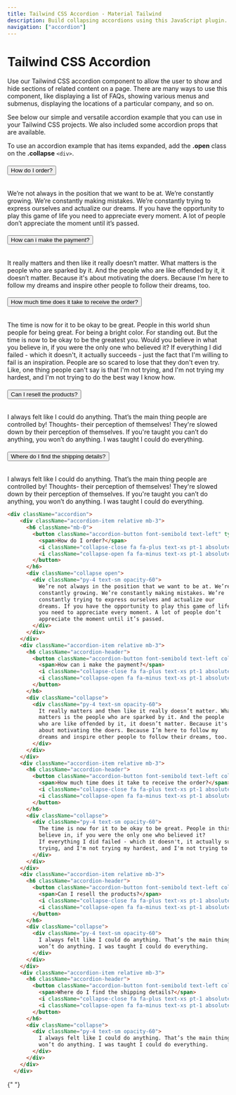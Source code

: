 ```yaml
---
title: Tailwind CSS Accordion - Material Tailwind
description: Build collapsing accordions using this JavaScript plugin.
navigation: ["accordion"]
---
```


# Tailwind CSS Accordion

Use our Tailwind CSS accordion component to allow the user to show and hide sections of related content on a page. There are many ways to use this component, like displaying a list of FAQs, showing various menus and submenus, displaying the locations of a particular company, and so on.

See below our simple and versatile accordion example that you can use in your Tailwind CSS projects. We also included some accordion props that are available.

To use an accordion example that has items expanded, add the **.open** class on the **.collapse** `<div>`.
<br/>
<ComponentCard id="accordion">
  <div className="accordion">
    <div className="accordion-item relative mb-3">
      <h6 className="mb-0">
        <button className="accordion-button font-semibold text-left" type="button" aria-expanded="false">
          <span>How do I order?</span>
          <i className="collapse-close fa fa-plus text-xs pt-1 absolute right-0" aria-hidden="true"></i>
          <i className="collapse-open fa fa-minus text-xs pt-1 absolute right-0" aria-hidden="true"></i>
        </button>
      </h6>
      <div className="collapse open">
        <div className="py-4 text-sm opacity-60">
          We’re not always in the position that we want to be at. We’re
          constantly growing. We’re constantly making mistakes. We’re
          constantly trying to express ourselves and actualize our
          dreams. If you have the opportunity to play this game of life
          you need to appreciate every moment. A lot of people don’t
          appreciate the moment until it’s passed.
        </div>
      </div>
    </div>
    <div className="accordion-item relative mb-3">
      <h6 className="accordion-header">
        <button className="accordion-button font-semibold text-left collapsed" type="button" aria-expanded="false">
          <span>How can i make the payment?</span>
          <i className="collapse-close fa fa-plus text-xs pt-1 absolute right-0" aria-hidden="true"></i>
          <i className="collapse-open fa fa-minus text-xs pt-1 absolute right-0" aria-hidden="true"></i>
        </button>
      </h6>
      <div className="collapse">
        <div className="py-4 text-sm opacity-60">
          It really matters and then like it really doesn’t matter. What
          matters is the people who are sparked by it. And the people
          who are like offended by it, it doesn’t matter. Because it's
          about motivating the doers. Because I’m here to follow my
          dreams and inspire other people to follow their dreams, too.
        </div>
      </div>
    </div>
    <div className="accordion-item relative mb-3">
      <h6 className="accordion-header">
        <button className="accordion-button font-semibold text-left collapsed" type="button" aria-expanded="false">
          <span>How much time does it take to receive the order?</span>
          <i className="collapse-close fa fa-plus text-xs pt-1 absolute right-0" aria-hidden="true"></i>
          <i className="collapse-open fa fa-minus text-xs pt-1 absolute right-0" aria-hidden="true"></i>
        </button>
      </h6>
      <div className="collapse">
        <div className="py-4 text-sm opacity-60">          
          The time is now for it to be okay to be great. People in this world shun people for being great. For being a bright color. For standing out. But the time is now to be okay to be the greatest you. Would you believe in what you
          believe in, if you were the only one who believed it?
          If everything I did failed - which it doesn't, it actually succeeds - just the fact that I'm willing to fail is an inspiration. People are so scared to lose that they don't even try. Like, one thing people can't say is that I'm not
          trying, and I'm not trying my hardest, and I'm not trying to do the best way I know how.
        </div>
      </div>
    </div>
    <div className="accordion-item relative mb-3">
      <h6 className="accordion-header">
        <button className="accordion-button font-semibold text-left collapsed" type="button" aria-expanded="false">
          <span>Can I resell the products?</span>
          <i className="collapse-close fa fa-plus text-xs pt-1 absolute right-0" aria-hidden="true"></i>
          <i className="collapse-open fa fa-minus text-xs pt-1 absolute right-0" aria-hidden="true"></i>
        </button>
      </h6>
      <div className="collapse">
        <div className="py-4 text-sm opacity-60">          
          I always felt like I could do anything. That’s the main thing people are controlled by! Thoughts- their perception of themselves! They're slowed down by their perception of themselves. If you're taught you can’t do anything, you
          won’t do anything. I was taught I could do everything.
        </div>
      </div>
    </div>
    <div className="accordion-item relative mb-3">
      <h6 className="accordion-header">
        <button className="accordion-button font-semibold text-left collapsed" type="button" aria-expanded="false">
          <span>Where do I find the shipping details?</span>
          <i className="collapse-close fa fa-plus text-xs pt-1 absolute right-0" aria-hidden="true"></i>
          <i className="collapse-open fa fa-minus text-xs pt-1 absolute right-0" aria-hidden="true"></i>
        </button>
      </h6>
      <div className="collapse">
        <div className="py-4 text-sm opacity-60">          
          I always felt like I could do anything. That’s the main thing people are controlled by! Thoughts- their perception of themselves! They're slowed down by their perception of themselves. If you're taught you can’t do anything, you
          won’t do anything. I was taught I could do everything.
        </div>
      </div>
    </div>
  </div>
</ComponentCard>

```html showLineNumbers
<div className="accordion">
    <div className="accordion-item relative mb-3">
      <h6 className="mb-0">
        <button className="accordion-button font-semibold text-left" type="button" aria-expanded="false">
          <span>How do I order?</span>
          <i className="collapse-close fa fa-plus text-xs pt-1 absolute right-0" aria-hidden="true"></i>
          <i className="collapse-open fa fa-minus text-xs pt-1 absolute right-0" aria-hidden="true"></i>
        </button>
      </h6>
      <div className="collapse open">
        <div className="py-4 text-sm opacity-60">
          We’re not always in the position that we want to be at. We’re
          constantly growing. We’re constantly making mistakes. We’re
          constantly trying to express ourselves and actualize our
          dreams. If you have the opportunity to play this game of life
          you need to appreciate every moment. A lot of people don’t
          appreciate the moment until it’s passed.
        </div>
      </div>
    </div>
    <div className="accordion-item relative mb-3">
      <h6 className="accordion-header">
        <button className="accordion-button font-semibold text-left collapsed" type="button" aria-expanded="false">
          <span>How can i make the payment?</span>
          <i className="collapse-close fa fa-plus text-xs pt-1 absolute right-0" aria-hidden="true"></i>
          <i className="collapse-open fa fa-minus text-xs pt-1 absolute right-0" aria-hidden="true"></i>
        </button>
      </h6>
      <div className="collapse">
        <div className="py-4 text-sm opacity-60">
          It really matters and then like it really doesn’t matter. What
          matters is the people who are sparked by it. And the people
          who are like offended by it, it doesn’t matter. Because it's
          about motivating the doers. Because I’m here to follow my
          dreams and inspire other people to follow their dreams, too.
        </div>
      </div>
    </div>
    <div className="accordion-item relative mb-3">
      <h6 className="accordion-header">
        <button className="accordion-button font-semibold text-left collapsed" type="button" aria-expanded="false">
          <span>How much time does it take to receive the order?</span>
          <i className="collapse-close fa fa-plus text-xs pt-1 absolute right-0" aria-hidden="true"></i>
          <i className="collapse-open fa fa-minus text-xs pt-1 absolute right-0" aria-hidden="true"></i>
        </button>
      </h6>
      <div className="collapse">
        <div className="py-4 text-sm opacity-60">          
          The time is now for it to be okay to be great. People in this world shun people for being great. For being a bright color. For standing out. But the time is now to be okay to be the greatest you. Would you believe in what you
          believe in, if you were the only one who believed it?
          If everything I did failed - which it doesn't, it actually succeeds - just the fact that I'm willing to fail is an inspiration. People are so scared to lose that they don't even try. Like, one thing people can't say is that I'm not
          trying, and I'm not trying my hardest, and I'm not trying to do the best way I know how.
        </div>
      </div>
    </div>
    <div className="accordion-item relative mb-3">
      <h6 className="accordion-header">
        <button className="accordion-button font-semibold text-left collapsed" type="button" aria-expanded="false">
          <span>Can I resell the products?</span>
          <i className="collapse-close fa fa-plus text-xs pt-1 absolute right-0" aria-hidden="true"></i>
          <i className="collapse-open fa fa-minus text-xs pt-1 absolute right-0" aria-hidden="true"></i>
        </button>
      </h6>
      <div className="collapse">
        <div className="py-4 text-sm opacity-60">          
          I always felt like I could do anything. That’s the main thing people are controlled by! Thoughts- their perception of themselves! They're slowed down by their perception of themselves. If you're taught you can’t do anything, you
          won’t do anything. I was taught I could do everything.
        </div>
      </div>
    </div>
    <div className="accordion-item relative mb-3">
      <h6 className="accordion-header">
        <button className="accordion-button font-semibold text-left collapsed" type="button" aria-expanded="false">
          <span>Where do I find the shipping details?</span>
          <i className="collapse-close fa fa-plus text-xs pt-1 absolute right-0" aria-hidden="true"></i>
          <i className="collapse-open fa fa-minus text-xs pt-1 absolute right-0" aria-hidden="true"></i>
        </button>
      </h6>
      <div className="collapse">
        <div className="py-4 text-sm opacity-60">          
          I always felt like I could do anything. That’s the main thing people are controlled by! Thoughts- their perception of themselves! They're slowed down by their perception of themselves. If you're taught you can’t do anything, you
          won’t do anything. I was taught I could do everything.
        </div>
      </div>
    </div>
  </div>
```

{" "}

